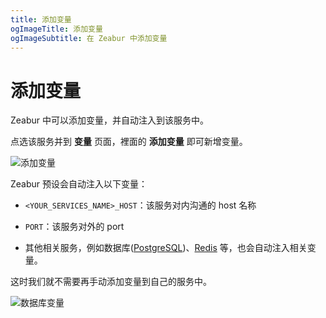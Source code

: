 ```yaml
---
title: 添加变量
ogImageTitle: 添加变量
ogImageSubtitle: 在 Zeabur 中添加变量
---
```


# 添加变量

Zeabur 中可以添加变量，并自动注入到该服务中。

点选该服务并到 **变量** 页面，裡面的 **添加变量** 即可新增变量。

![添加变量](/environment/add-variables.zh-CN.png)

Zeabur 预设会自动注入以下变量：

- `<YOUR_SERVICES_NAME>_HOST`：该服务对内沟通的 host 名称

- `PORT`：该服务对外的 port

- 其他相关服务，例如数据库([PostgreSQL](/databases/postgresql))、[Redis](/databases/redis) 等，也会自动注入相关变量。

这时我们就不需要再手动添加变量到自己的服务中。

![数据库变量](/environment/db-env.zh-CN.png)
